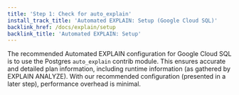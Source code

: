```yaml
---
title: 'Step 1: Check for auto_explain'
install_track_title: 'Automated EXPLAIN: Setup (Google Cloud SQL)'
backlink_href: /docs/explain/setup
backlink_title: 'Automated EXPLAIN: Setup'
---
```



The recommended Automated EXPLAIN configuration for Google Cloud SQL is to use
the Postgres `auto_explain` contrib module. This ensures accurate and detailed plan
information, including runtime information (as gathered by EXPLAIN ANALYZE). With our
recommended configuration (presented in a later step), performance overhead is minimal.

<PublicOnly>
   <Step01Public />
</PublicOnly>
<InAppOnly>
   <Step01InApp autoExplainEnabled={props.autoExplainEnabled} />
</InAppOnly>
